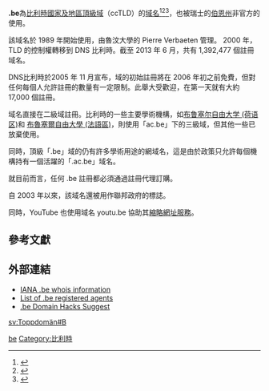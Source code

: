 {{noteTA|1=zh-cn:国家和地区顶级域; zh-hk:國家及地區頂級域; zh-tw:國碼頂級網域名稱;|2=zh-cn:顶级域; zh-hk:頂級域; zh-tw:頂級網域;}}{{Infobox top level domain|dnssec=是|name=.be|image=DNS Belgium logo (en).svg|introduced=1988年|type=[[國碼頂級網域名稱|國碼頂級網域名稱]]|status=活躍|registry=[[DNS_Belgium|DNS Belgium]]|sponsor=[[DNS_Belgium|DNS Belgium]]|intendeduse=與{{flag|Belgium}}有關|actualuse=於[[比利時|比利時]]廣泛使用，同時被[[瑞士|瑞士]][[伯恩州|伯恩州]]非官方使用，另[[YouTube|YouTube]]用作[[縮略網址服務|縮略網址服務]]|restrictions=無|structure=允許直接註冊二級域，三級域註冊部分受限|document=[https://www.dnsbelgium.be/en/documents Documents]|disputepolicy=[https://www.dnsbelgium.be/en/domain-name-legal-domain-name-disputes/adr-procedure ADR]|website=[http://www.dns.be/ DNS.be]}}
'''.be'''為[[比利時|比利時]][[國家及地區頂級域|國家及地區頂級域]]（ccTLD）的[[域名|域名]]<ref>{{Cite book|title=常用电脑词语速查手册|last=何弘主编|first=|publisher=西安：西安出版社|date=2000-07|isbn=7-80594-644-2|location=|pages=201-202}}</ref><ref>{{Cite book|title=英德汉广播电视技术词典|last=（德）赫伯特·蒂尔曼（Herbert Tillmann）编；梁瑛等译|first=|publisher=北京：中国广播电视出版社|year=2002|isbn=7-5043-3793-5|location=|pages=440-442}}</ref><ref>{{Cite book|title=大学计算机基础|last=刘丕娥主编|first=|publisher=哈尔滨：哈尔滨工业大学出版社|year=2010|isbn=978-7-5603-3056-3|location=|pages=342-345}}</ref>，也被瑞士的[[伯恩州|伯恩州]]非官方的使用。

該域名於 1989 年開始使用，由魯汶大學的 Pierre Verbaeten 管理。 2000 年，TLD 的控制權轉移到 DNS 比利時。截至 2013 年 6 月，共有 1,392,477 個註冊域名。

DNS比利時於2005 年 11 月宣布，域的初始註冊將在 2006 年初之前免費，但對任何每個人允許註冊的數量有一定限制。此舉大受歡迎，在第一天就有大約 17,000 個註冊。

域名直接在二級域註冊。比利時的一些主要學術機構，如[[布鲁塞尔自由大学_(荷语区)|布鲁塞尔自由大学 (荷语区)]]和 [[布魯塞爾自由大學_(法語區)|布魯塞爾自由大學 (法語區)]]，則使用「ac.be」下的三級域，但其他一些已放棄使用。

同時，頂級「.be」域的仍有許多學術用途的網域名，這是由於政策只允許每個機構持有一個活躍的「.ac.be」域名。

就目前而言，任何 .be 註冊都必須通過註冊代理訂購。

自 2003 年以來，該域名還被用作聯邦政府的標誌。

同時，YouTube 也使用域名 youtu.be 協助其[[縮略網址服務|縮略網址服務]]。

== 參考文獻 ==
{{reflist}}

== 外部連結 ==
* [http://www.iana.org/root-whois/be.htm IANA .be whois information]{{Wayback|url=http://www.iana.org/root-whois/be.htm |date=20080516195238 }}
* [http://www.dns.be/en/home.php?n=81&l=a List of .be registered agents]{{Wayback|url=http://www.dns.be/en/home.php?n=81&l=a |date=20060421040841 }}
* [http://xona.com/domainhacks/suggest/abe.htm .be Domain Hacks Suggest]{{Wayback|url=http://xona.com/domainhacks/suggest/abe.htm |date=20060315151017 }}

{{CcTLD}}

[[Category:國家及地區頂級域|be]]
[[Category:比利時|Category:比利時]]

[[sv:Toppdomän#B|sv:Toppdomän#B]]